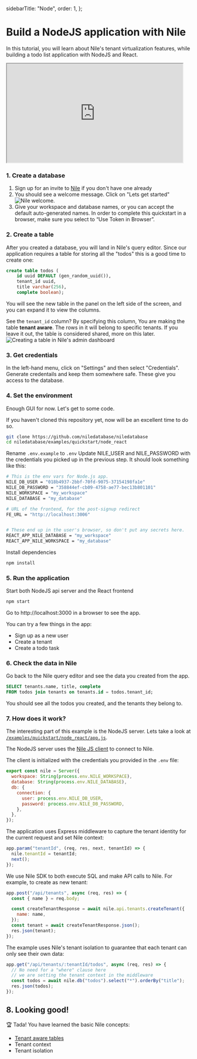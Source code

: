 
  sidebarTitle: "Node",
  order: 1,
};

# Build a NodeJS application with Nile

In this tutorial, you will learn about Nile's tenant virtualization features, while building a todo list application with NodeJS and React.

<iframe
  width="480"
  height="270"
  src="https://www.youtube.com/embed/6Lm3-YeLzks?si=c2wIDGsMhlR-xMJm"
  title="YouTube video player"
  allow="accelerometer; autoplay; clipboard-write; encrypted-media; gyroscope; picture-in-picture; web-share"
  allowFullScreen
></iframe>

### 1. Create a database

1. Sign up for an invite to [Nile](https://thenile.dev) if you don't have one already
2. You should see a welcome message. Click on "Lets get started"
   ![Nile welcome.](/docs/nile-welcome.png)
3. Give your workspace and database names, or you can accept the default auto-generated names. In order to complete this quickstart in a browser, make sure you select to “Use Token in Browser”.

### 2. Create a table

After you created a database, you will land in Nile's query editor. Since our application requires a table for storing all the "todos" this is a good time to create one:

```sql
create table todos (
    id uuid DEFAULT (gen_random_uuid()),
    tenant_id uuid,
    title varchar(256),
    complete boolean);
```

You will see the new table in the panel on the left side of the screen, and you can expand it to view the columns.

See the `tenant_id` column? By specifying this column, You are making the table **tenant aware**. The rows in it will belong to specific tenants. If you leave it out, the table is considered shared, more on this later.
![Creating a table in Nile's admin dashboard](/docs/gui-create-table.png)

### 3. Get credentials

In the left-hand menu, click on "Settings" and then select "Credentials". Generate credentails and keep them somewhere safe. These give you access to the database.

### 4. Set the environment

Enough GUI for now. Let's get to some code.

If you haven't cloned this repository yet, now will be an excellent time to do so.

```bash
git clone https://github.com/niledatabase/niledatabase
cd niledatabase/examples/quickstart/node_react
```

Rename `.env.example` to `.env`
Update NILE_USER and NILE_PASSWORD with the credentials you picked up in the previous step. It should look something like this:

```bash
# This is the env vars for Node.js app.
NILE_DB_USER = "018b4937-2bbf-70fd-9075-37154198fa1e"
NILE_DB_PASSWORD = "358844ef-cb09-4758-ae77-bec13b801101"
NILE_WORKSPACE = "my_workspace"
NILE_DATABASE = "my_database"

# URL of the frontend, for the post-signup redirect
FE_URL = "http://localhost:3006"


# These end up in the user's browser, so don't put any secrets here.
REACT_APP_NILE_DATABASE = "my_workspace"
REACT_APP_NILE_WORKSPACE = "my_database"
```

Install dependencies

```bash
npm install
```

### 5. Run the application

Start both NodeJS api server and the React frontend

```bash
npm start
```

Go to http://localhost:3000 in a browser to see the app.

You can try a few things in the app:

- Sign up as a new user
- Create a tenant
- Create a todo task

### 6. Check the data in Nile

Go back to the Nile query editor and see the data you created from the app.

```sql
SELECT tenants.name, title, complete
FROM todos join tenants on tenants.id = todos.tenant_id;
```

You should see all the todos you created, and the tenants they belong to.

### 7. How does it work?

The interesting part of this example is the NodeJS server. Lets take a look at [`/examples/quickstart/node_react/app.js`](https://github.com/niledatabase/niledatabase/blob/master/examples/quickstart/node_react/src/be/app.js).

The NodeJS server uses the [Nile JS client](https://github.com/niledatabase/nile-js) to connect to Nile.

The client is initialized with the credentials you provided in the `.env` file:

```js
export const nile = Server({
  workspace: String(process.env.NILE_WORKSPACE),
  database: String(process.env.NILE_DATABASE),
  db: {
    connection: {
      user: process.env.NILE_DB_USER,
      password: process.env.NILE_DB_PASSWORD,
    },
  },
});
```

The application uses Express middleware to capture the tenant identity for the current request and set Nile context:

```js
app.param("tenantId", (req, res, next, tenantId) => {
  nile.tenantId = tenantId;
  next();
});
```

We use Nile SDK to both execute SQL and make API calls to Nile. For example, to create as new tenant:

```js
app.post("/api/tenants", async (req, res) => {
  const { name } = req.body;

  const createTenantResponse = await nile.api.tenants.createTenant({
    name: name,
  });
  const tenant = await createTenantResponse.json();
  res.json(tenant);
});
```

The example uses Nile's tenant isolation to guarantee that each tenant can only see their own data:

```js
app.get("/api/tenants/:tenantId/todos", async (req, res) => {
  // No need for a "where" clause here
  // we are setting the tenant context in the middleware
  const todos = await nile.db("todos").select("*").orderBy("title");
  res.json(todos);
});
```

## 8. Looking good!

🏆 Tada! You have learned the basic Nile concepts:

- [Tenant aware tables](https://www.notion.so/640f7364152a4941990cf6351b065049?pvs=21)
- Tenant context
- Tenant isolation
